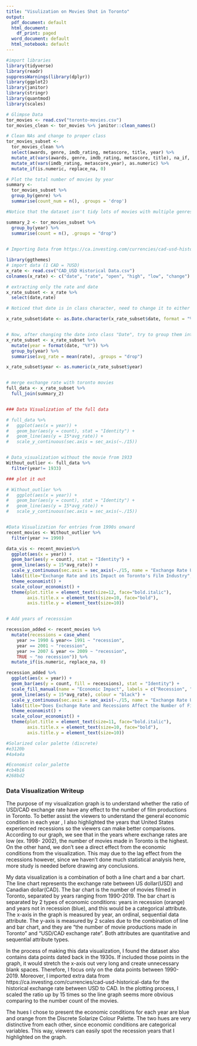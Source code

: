 ```yaml
---
title: "Visulization on Movies Shot in Toronto"
output:
  pdf_document: default
  html_document:
    df_print: paged
  word_document: default
  html_notebook: default
---
```


```r
#import libraries 
library(tidyverse)
library(readr)
suppressWarnings(library(dplyr))
library(ggplot2)
library(janitor)
library(stringr)
library(quantmod)
library(scales)
```



```r
# Glimpse Data 
tor_movies <- read.csv("toronto-movies.csv")
tor_movies_clean <- tor_movies %>% janitor::clean_names()
```

 
```r
# Clean NAs and change to proper class
tor_movies_subset <- 
  tor_movies_clean %>% 
  select(awards, genre, imdb_rating, metascore, title, year) %>%
  mutate_at(vars(awards, genre, imdb_rating, metascore, title), na_if, "N/A") %>% 
  mutate_at(vars(imdb_rating, metascore,year), as.numeric) %>% 
  mutate_if(is.numeric, replace_na, 0) 

```



```r
# Plot the total number of movies by year
summary <- 
  tor_movies_subset %>% 
  group_by(genre) %>% 
  summarise(count_num = n(), .groups = 'drop') 

#Notice that the dataset isn't tidy lots of movies with multiple genres

summary_2 <- tor_movies_subset %>% 
  group_by(year) %>% 
  summarise(count = n(), .groups = "drop")
  


```

```r
# Importing Data from https://ca.investing.com/currencies/cad-usd-historical-data

library(ggthemes)
# import data (1 CAD = ?USD)
x_rate <- read.csv("CAD_USD Historical Data.csv")
colnames(x_rate) <- c("date", "rate", "open", "high", "low", "change")

# extracting only the rate and date 
x_rate_subset <- x_rate %>% 
  select(date,rate) 

# Noticed that date is in class character, need to change it to either date or numeric 

x_rate_subset$date <- as.Date.character(x_rate_subset$date, format = "%b %d, %Y")


# Now, after changing the date into class "Date", try to group them into groups by year so we can match the exchange rate with the toronto movie data
x_rate_subset <- x_rate_subset %>% 
  mutate(year = format(date, "%Y")) %>% 
  group_by(year) %>% 
  summarise(avg_rate = mean(rate), .groups = "drop") 

x_rate_subset$year <- as.numeric(x_rate_subset$year)



```


```r
# merge exchange rate with toronto movies 
full_data <- x_rate_subset %>% 
  full_join(summary_2)


### Data Visualization of the full data 

# full_data %>%
#   ggplot(aes(x = year)) +
#   geom_bar(aes(y = count), stat = "Identity") +
#   geom_line(aes(y = 15*avg_rate)) +
#   scale_y_continuous(sec.axis = sec_axis(~./15))


# Data_visualization without the movie from 1933
Without_outlier <- full_data %>% 
  filter(year!= 1933)

### plot it out 

# Without_outlier %>% 
#   ggplot(aes(x = year)) + 
#   geom_bar(aes(y = count), stat = "Identity") + 
#   geom_line(aes(y = 15*avg_rate)) + 
#   scale_y_continuous(sec.axis = sec_axis(~./15))


#Data Visualization for entries from 1990s onward 
recent_movies <- Without_outlier %>% 
  filter(year >= 1990)

data_vis <- recent_movies%>% 
  ggplot(aes(x = year)) + 
  geom_bar(aes(y = count), stat = "Identity") + 
  geom_line(aes(y = 15*avg_rate)) + 
  scale_y_continuous(sec.axis = sec_axis(~./15, name = "Exchange Rate USD/CAD")) + 
  labs(title="Exchange Rate and its Impact on Toronto's Film Industry", x ="year", y = "Count") + 
  theme_economist() + 
  scale_colour_economist() +
  theme(plot.title = element_text(size=12, face="bold.italic"),
        axis.title.x = element_text(size=10, face="bold"),
        axis.title.y = element_text(size=10)) 



```


 
```r
# Add years of recesssion

recession_added <- recent_movies %>%
  mutate(recessions = case_when(
    year >= 1990 & year<= 1991 ~ "recession", 
    year == 2001 ~ "recession", 
    year >= 2007 & year <= 2009 ~ "recession", 
    TRUE ~ "no recession")) %>% 
  mutate_if(is.numeric, replace_na, 0) 

recession_added %>% 
  ggplot(aes(x = year)) + 
  geom_bar(aes(y = count, fill = recessions), stat = "Identity") +  
  scale_fill_manual(name = "Economic Impact", labels = c("Recession", "No Recession"), values = c("recession" = "#cb4b16", "no recession" = "#268bd2")) +
  geom_line(aes(y = 15*avg_rate), colour = "black") +
  scale_y_continuous(sec.axis = sec_axis(~./15, name = "Exchange Rate USD/CAD")) +
  labs(title="Does Exchange Rate and Recessions Affect the Number of Films Made in Toronto?", x ="year", y = "Count") + 
  theme_economist() + 
  scale_colour_economist() +
  theme(plot.title = element_text(size=11, face="bold.italic"),
        axis.title.x = element_text(size=10, face="bold"),
        axis.title.y = element_text(size=10))

#Solarized color palette (discrete)
#e3120b
#4a4a4a

#Economist color_palette 
#cb4b16
#268bd2
```

\newpage

### Data Visualization Writeup 
The purpose of my visualization graph is to understand whether the ratio of USD/CAD exchange rate have any effect to the number of film productions in Toronto. To better assist the viewers to understand the general economic condition in each year , I also highlighted the years that United States experienced recessions so the viewers can make better comparisons. According to our graph, we see that in the years where exchange rates are low (ex. 1998- 2002), the number of movies made in Toronto is the highest. On the other hand, we don't see a direct effect from the economic conditions from the visualization. This may due to the lag effect from the recessions however, since we haven't done much statistical analysis here, more study is needed before drawing any conclusions. 

My data visualization is a combination of both a line chart and a bar chart. The line chart represents the exchange rate between US dollar(USD) and Canadian dollar(CAD). The bar chart is the number of movies filmed in Toronto, separated by years ranging from 1990-2019. The bar chart is separated by 2 types of economic conditions: years in recession (orange) and years not in recession (blue), and this would be a categorical attribute. The x-axis in the graph is measured by year, an ordinal, sequential data attribute. The y-axis is measured by 2 scales due to the combination of line and bar chart, and they are "the number of movie productions made in Toronto" and "USD/CAD exchange rate". Both attributes are quantitative and sequential attribute types. 

In the process of making this data visualization, I found the dataset also contains data points dated back in the 1930s. If included those points in the graph, it would stretch the x-axis out very long and create unnecessary blank spaces. Therefore, I focus only on the data points between 1990- 2019. Moreover, I imported extra data from https://ca.investing.com/currencies/cad-usd-historical-data for the historical exchange rate between USD to CAD. In the plotting process, I scaled the ratio up by 15 times so the line graph seems more obvious comparing to the number count of the movies. 

The hues I chose to present the economic conditions for each year are blue and orange from the Discrete Solarize Colour Palette. The two hues are very distinctive from each other, since economic conditions are categorical variables. This way, viewers can easily spot the recession years that I highlighted on the graph. 





